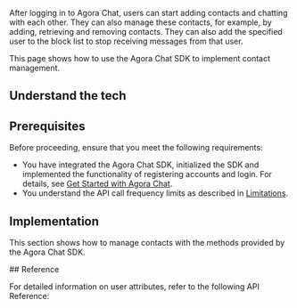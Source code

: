 
After logging in to Agora Chat, users can start adding contacts and chatting with each other. They can also manage these contacts, for example, by adding, retrieving and removing contacts. They can also add the specified user to the block list to stop receiving messages from that user.

This page shows how to use the Agora Chat SDK to implement contact management.

## Understand the tech

<Understand />

## Prerequisites

Before proceeding, ensure that you meet the following requirements:

- You have integrated the Agora Chat SDK, initialized the SDK and implemented the functionality of registering accounts and login. For details, see [Get Started with Agora Chat](./agora_chat_get_started_android?platform=Android).
- You understand the API call frequency limits as described in [Limitations](./agora_chat_limitation?platform=Android).

## Implementation

This section shows how to manage contacts with the methods provided by the Agora Chat SDK.

<ProjectImplement />

<PlatformWrapper notAllowed="flutter">
<PlatformWrapper notAllowed="react-native">
## Reference

For detailed information on user attributes, refer to the following API Reference:
<Reference />
</PlatformWrapper>
</PlatformWrapper>
